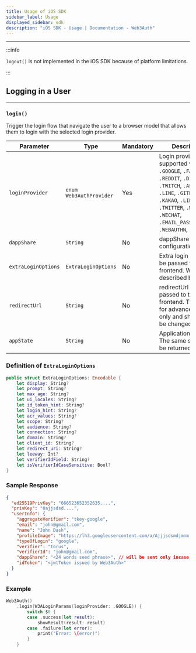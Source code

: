```yaml
---
title: Usage of iOS SDK
sidebar_label: Usage
displayed_sidebar: sdk
description: "iOS SDK - Usage | Documentation - Web3Auth"
---
```


---

:::info

`logout()` is not implemented in the iOS SDK because of platform limitations.

:::

## Logging in a User

---

### `login()`

Trigger the login flow that navigate the user to a browser model that allows them to login with the selected login provider.

| Parameter           | Type                      | Mandatory | Description                                                                                                                                                                                                                     |
| ------------------- | ------------------------- | --------- | ------------------------------------------------------------------------------------------------------------------------------------------------------------------------------------------------------------------------------- |
| `loginProvider`     | `enum` `Web3AuthProvider` | Yes       | Login provider, supported values are `.GOOGLE`, `.FACEBOOK`, `.REDDIT`, `.DISCORD`, `.TWITCH`, `.APPLE`, `.LINE`, `.GITHUB`, `.KAKAO`, `.LINKEDIN`, `.TWITTER`, `.WEIBO`, `.WECHAT`, `.EMAIL_PASSWORDLESS`, `.WEBAUTHN`, `.JWT` |
| `dappShare`         | `String`                  | No        | dappShare configuration                                                                                                                                                                                                         |
| `extraLoginOptions` | `ExtraLoginOptions`       | No        | Extra login options to be passed to the sdk frontend. Will be described below.                                                                                                                                                  |
| `redirectUrl`       | `String`                  | No        | redirectUrl to be passed to the sdk frontend. This field is for advanced usage only and should not be changed.                                                                                                                  |
| `appState`          | `String`                  | No        | Application state. The same string will be returned in the                                                                                                                                                                      |

### Definition of `ExtraLoginOptions`

```swift
public struct ExtraLoginOptions: Encodable {
    let display: String?
    let prompt: String?
    let max_age: String?
    let ui_locales: String?
    let id_token_hint: String?
    let login_hint: String?
    let acr_values: String?
    let scope: String?
    let audience: String?
    let connection: String?
    let domain: String?
    let client_id: String?
    let redirect_uri: String?
    let leeway: Int?
    let verifierIdField: String?
    let isVerifierIdCaseSensitive: Bool?
}
```

### Sample Response

```json
{
  "ed25519PrivKey": "666523652352635....",
  "privKey": "0ajjsdsd....",
  "userInfo": {
    "aggregateVerifier": "tkey-google",
    "email": "john@gmail.com",
    "name": "John Dash",
    "profileImage": "https://lh3.googleusercontent.com/a/Ajjjsdsmdjmnm...",
    "typeOfLogin": "google",
    "verifier": "torus",
    "verifierId": "john@gmail.com",
    "dappShare": "<24 words seed phrase>", // will be sent only incase of custom verifiers
    "idToken": "<jwtToken issued by Web3Auth>"
  }
}
```

### Example

```swift
Web3Auth()
    .login(W3ALoginParams(loginProvider: .GOOGLE)) {
        switch $0 {
        case .success(let result):
            showResult(result: result)
        case .failure(let error):
            print("Error: \(error)")
        }
    }
```

